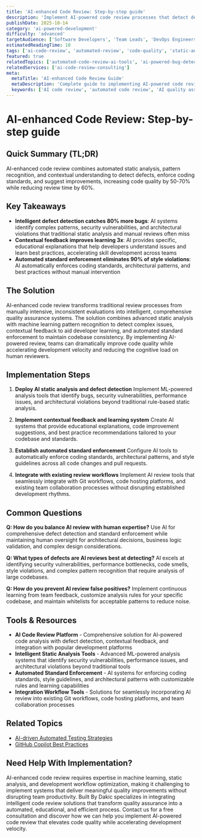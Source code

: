 ```yaml
---
title: 'AI-enhanced Code Review: Step-by-step guide'
description: 'Implement AI-powered code review processes that detect defects, enforce standards, and improve code quality by 50-70% while reducing review time by 60% and enhancing team productivity.'
publishDate: 2025-10-14
category: 'ai-powered-development'
difficulty: 'advanced'
targetAudience: ['Software Developers', 'Team Leads', 'DevOps Engineers']
estimatedReadingTime: 10
tags: ['ai-code-review', 'automated-review', 'code-quality', 'static-analysis']
featured: true
relatedTopics: ['automated-code-review-ai-tools', 'ai-powered-bug-detection-prevention', 'github-copilot-best-practices', 'ai-driven-automated-testing', 'ai-driven-test-case-generation-strategies', 'ai-assisted-development-workflows', 'building-custom-ai-code-assistants', 'ai-assisted-debugging-techniques', 'ai-driven-performance-optimization', 'ai-powered-documentation-generation-strategies']
relatedServices: ['ai-code-review-consulting']
meta:
  metaTitle: 'AI-enhanced Code Review Guide'
  metaDescription: 'Complete guide to implementing AI-powered code review processes for improved quality and accelerated development cycles.'
  keywords: ['AI code review', 'automated code review', 'AI quality assurance', 'static analysis AI']
---
```


# AI-enhanced Code Review: Step-by-step guide

## Quick Summary (TL;DR)

AI-enhanced code review combines automated static analysis, pattern recognition, and contextual understanding to detect defects, enforce coding standards, and suggest improvements, increasing code quality by 50-70% while reducing review time by 60%.

## Key Takeaways

- **Intelligent defect detection catches 80% more bugs**: AI systems identify complex patterns, security vulnerabilities, and architectural violations that traditional static analysis and manual reviews often miss
- **Contextual feedback improves learning 3x**: AI provides specific, educational explanations that help developers understand issues and learn best practices, accelerating skill development across teams
- **Automated standard enforcement eliminates 90% of style violations**: AI automatically enforces coding standards, architectural patterns, and best practices without manual intervention

## The Solution

AI-enhanced code review transforms traditional review processes from manually intensive, inconsistent evaluations into intelligent, comprehensive quality assurance systems. The solution combines advanced static analysis with machine learning pattern recognition to detect complex issues, contextual feedback to aid developer learning, and automated standard enforcement to maintain codebase consistency. By implementing AI-powered review, teams can dramatically improve code quality while accelerating development velocity and reducing the cognitive load on human reviewers.

## Implementation Steps

1. **Deploy AI static analysis and defect detection**
   Implement ML-powered analysis tools that identify bugs, security vulnerabilities, performance issues, and architectural violations beyond traditional rule-based static analysis.

2. **Implement contextual feedback and learning system**
   Create AI systems that provide educational explanations, code improvement suggestions, and best practice recommendations tailored to your codebase and standards.

3. **Establish automated standard enforcement**
   Configure AI tools to automatically enforce coding standards, architectural patterns, and style guidelines across all code changes and pull requests.

4. **Integrate with existing review workflows**
   Implement AI review tools that seamlessly integrate with Git workflows, code hosting platforms, and existing team collaboration processes without disrupting established development rhythms.

## Common Questions

**Q: How do you balance AI review with human expertise?**
Use AI for comprehensive defect detection and standard enforcement while maintaining human oversight for architectural decisions, business logic validation, and complex design considerations.

**Q: What types of defects are AI reviews best at detecting?**
AI excels at identifying security vulnerabilities, performance bottlenecks, code smells, style violations, and complex pattern recognition that require analysis of large codebases.

**Q: How do you prevent AI review false positives?**
Implement continuous learning from team feedback, customize analysis rules for your specific codebase, and maintain whitelists for acceptable patterns to reduce noise.

## Tools & Resources

- **AI Code Review Platform** - Comprehensive solution for AI-powered code analysis with defect detection, contextual feedback, and integration with popular development platforms
- **Intelligent Static Analysis Tools** - Advanced ML-powered analysis systems that identify security vulnerabilities, performance issues, and architectural violations beyond traditional tools
- **Automated Standard Enforcement** - AI systems for enforcing coding standards, style guidelines, and architectural patterns with customizable rules and learning capabilities
- **Integration Workflow Tools** - Solutions for seamlessly incorporating AI review into existing Git workflows, code hosting platforms, and team collaboration processes

## Related Topics

- [AI-driven Automated Testing Strategies]({{/topics/ai-driven-automated-testing}})
- [GitHub Copilot Best Practices]({{/topics/github-copilot-best-practices}})

## Need Help With Implementation?

AI-enhanced code review requires expertise in machine learning, static analysis, and development workflow optimization, making it challenging to implement systems that deliver meaningful quality improvements without disrupting team productivity. Built By Dakic specializes in integrating intelligent code review solutions that transform quality assurance into a automated, educational, and efficient process. Contact us for a free consultation and discover how we can help you implement AI-powered code review that elevates code quality while accelerating development velocity.
